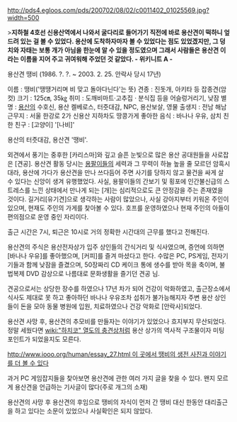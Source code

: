 http://pds4.egloos.com/pds/200702/08/02/c0011402_01025569.jpg?width=500

>'''지하철 4호선 신용산역에서 나와서 굴다리로 들어가기 직전에 바로 용산견이 떡하니 엎드려 있는 걸 볼 수 있었다. 용산에 도착하자마자 볼 수 있었다는 점도 있었겠지만, 그 덩치와 자태는 보통 개가 아님을 한눈에 알 수 있을 정도였으며 그래서 사람들은 용산견 이라는 이름을 지어 주고 귀여워해 주었던 것 같았다. - 위키니트 A -'''



용산견 땡비 (1986. ?. ?. ~ 2003. 2. 25. 안락사 당시 17년)

이름 : 땡비('땡땡거리며 비 맞고 돌아다닌다'는 뜻) 
견종 : 진돗개, 아키타 등 잡종견(암컷) 
크기 : 125㎝, 35㎏ 
취미 : 도깨비마트·고추집 · 분식집 등을 어슬렁거리기, 낮잠 
별명 : [[용산]]의 수호신, 용산 켈베로스, 터줏대감, NPC, 용산보살, 영물
출생지 : 전남 해남 
근무지 : 서울 한강로 2가 신용산 지하차도 땅콩가게 
좋아한 음식 : 바나나 우유, 삼치 
친한 친구 : [고양이] '[나비]'


용산의 터줏대감, 용산견 '땡비'.

외견에서 풍기는 중후한 [카리스마]와 깊고 슬픈 눈빛으로 많은 용산 공대원들을 사로잡은 [견공]. 용산견 활동 당시는 [[용팔이]]들의 세력과 그 무력이 하늘 높을 줄 모르던 암흑시대라, 용산에 가다가 용산견을 만나 쓰다듬어 주면 사기를 당하지 않고 물건을 싸게 살 수 있다는 신앙이 생겨 유행했었다. 사실, 용팔이들의 간보기 및 횡포에 인간불신급의 스트레스를 느낀 상태에서 만나게 되는 [개]는 심리적으로도 큰 안정감을 주는 존재였을 것이다. 길거리[유기견]으로 생각하는 사람이 많았으나, 사실 강아지부터 키워온 주인이 있으며, 현재도 주인의 가게를 찾아볼 수 있다. 호프를 운영하였으나 현재 주인의 아들이 편의점으로 운영 중인 자리이다.

출근 시간은 7시, 퇴근은 10시로 거의 정확한 시간대의 근무를 했다고 전해진다.

용산견의 주식은 용산전자상가 입주 상인들의 간식거리 및 식사였으며, 증언에 의하면 [바나나 우유]를 좋아했으며, [커피]를 즐겨 마셨다고 한다. 수많은 PC, PS게임, 전자기기들과 함께 낮잠을 즐겼으며, 50장짜리 CD 케이크 통에 생수를 받아 목을 축이며, 불법복제 DVD 감상으로 나름대로 문화생활을 즐기던 견공 님.

견공으로서는 상당한 장수를 하였으나 17년 차가 되어 건강이 악화하였고, 출근장소에서 식사도 제대로 못 하고 좋아하던 바나나 우유조차 섭취가 불가능해지자 주변 용산 상인들이 돈을 모아 동물 병원에 입원, 치료하였으나 건강 악화로 [안락사]되었다.

용산견 사망 후, 용산견의 추모비를 만들자는 이야기가 있었으나 흐지부지 무산되었다. 정말 세웠다면 [[wiki:"하치코" 열도의 충견상]]처럼 용산 상가의 역사적 구조물이자 미팅 포인트가 되었을지도 모른다.

[[http://www.iooo.org/human/essay_27.html 이 곳에서 땡비의 생전 사진과 이야기를 더 볼 수 있다]]

과거 PC 게임잡지들을 찾아보면 용산견에 관한 여러 가지 글을 찾을 수 있다. 왠지 모르게 용산견을 언급하는 기사글이 많다(주로 개그의 소재)

용산견의 사망 후 용산견의 후임으로 땡비의 자식이 먼저 간 땡비 대신 한동안 대리출근을 하고 있다는 소문이 있었으나 사실확인은 되지 않았다. 
